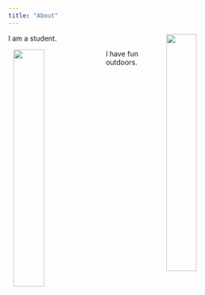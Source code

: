 ```yaml
---
title: "About"
---
```


<img src="/images/roboctopus.jpg" width="35%" hspace="10" align="right">

I am a student. 




<img src="/images/mountain.jpg" width="35%" hspace="10" align="left">

I have fun outdoors. 





